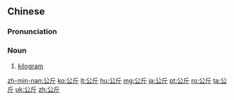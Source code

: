 ==Chinese==
{{zh-forms}}

===Pronunciation===
{{zh-pron
|m=gōngjīn
|c=gung1 gan1
|h=pfs=kûng-kîn
|mn=xm,qz,tp:kong-kun/zz,kh:kong-kin
|cat=n
|ma=y
}}

===Noun===
{{zh-noun}}

# [[kilogram]]

{{zh-cat|Beginning}}

[[zh-min-nan:公斤]]
[[ko:公斤]]
[[lt:公斤]]
[[hu:公斤]]
[[mg:公斤]]
[[ja:公斤]]
[[pt:公斤]]
[[ro:公斤]]
[[ta:公斤]]
[[uk:公斤]]
[[zh:公斤]]